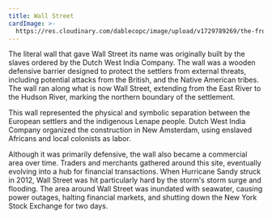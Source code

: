 ```yaml
---
title: Wall Street
cardImage: >-
  https://res.cloudinary.com/dablecopc/image/upload/v1729789269/the-frolicsome-fairy-aAQqlfNS9t0-unsplash_nepj9r.jpg
---
```


The literal wall that gave Wall Street its name was originally built by the slaves ordered by the Dutch West India Company. The wall was a wooden defensive barrier designed to protect the settlers from external threats, including potential attacks from the British, and the Native American tribes. The wall ran along what is now Wall Street, extending from the East River to the Hudson River, marking the northern boundary of the settlement.

This wall represented the physical and symbolic separation between the European settlers and the indigenous Lenape people. Dutch West India Company organized the construction in New Amsterdam, using enslaved Africans and local colonists as labor.

Although it was primarily defensive, the wall also became a commercial area over time. Traders and merchants gathered around this site, eventually evolving into a hub for financial transactions. When Hurricane Sandy struck in 2012, Wall Street was hit particularly hard by the storm's storm surge and flooding. The area around Wall Street was inundated with seawater, causing power outages, halting financial markets, and shutting down the New York Stock Exchange for two days. 
